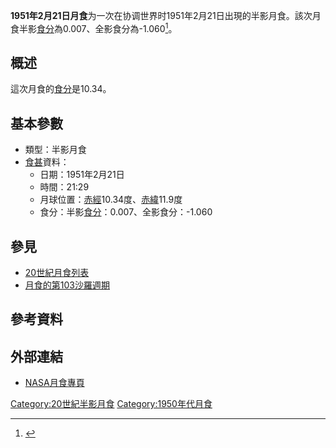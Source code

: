 {{Notability|time=2022-05-10T08:13:43+00:00}}
{{Infobox lunar eclipse
| date        = 1951年2月21日
| time        = 21:29
| nature     = 半影月食
| saros       = 103
| gamma           = 1.581
| magnitude      = 半影食分：0.007<br/>全影食分：-1.060
| par_duration   = 
| tot_duration    = 
| chart               = Lunar eclipse chart close-1951Feb21.png
}}
'''1951年2月21日月食'''为一次在协调世界时1951年2月21日出現的半影月食。該次月食半影[[食分|食分]]為0.007、全影食分為-1.060<ref name="nasa_catalog_list">{{cite web|url=http://eclipse.gsfc.nasa.gov/LEcat/LE1901-2000.html|title=Lunar Eclipses: 1901 to 2000|language=en|publisher=[[NASA|NASA]]|archiveurl=https://web.archive.org/web/20080331031357/http://eclipse.gsfc.nasa.gov/LEcat/LE1901-2000.html|archivedate=2008-03-31|deadurl=yes|accessdate=2016-09-10}}</ref>。

== 概述 ==
這次月食的[[食分|食分]]是10.34。

== 基本參數 ==
{{NoteUTC}}
* 類型：半影月食
*[[食甚|食甚]]資料：
** 日期：1951年2月21日
** 時間：21:29
** 月球位置：[[赤經|赤經]]10.34度、[[赤緯|赤緯]]11.9度
** 食分：半影[[食分|食分]]：0.007、全影食分：-1.060


== 參見 ==
{{portal box|天文學}}
* [[20世紀月食列表|20世紀月食列表]]
* [[月食的第103沙羅週期|月食的第103沙羅週期]]

== 參考資料 ==
{{reflist}}

== 外部連結 ==
* [http://eclipse.gsfc.nasa.gov/lunar.html NASA月食專頁]{{Wayback|url=http://eclipse.gsfc.nasa.gov/lunar.html |date=20181231235927 }}{{en icon}}
{{Lunar-eclipse-stub}}
{{月食}}

[[Category:20世紀半影月食|Category:20世紀半影月食]]
[[Category:1950年代月食|Category:1950年代月食]]